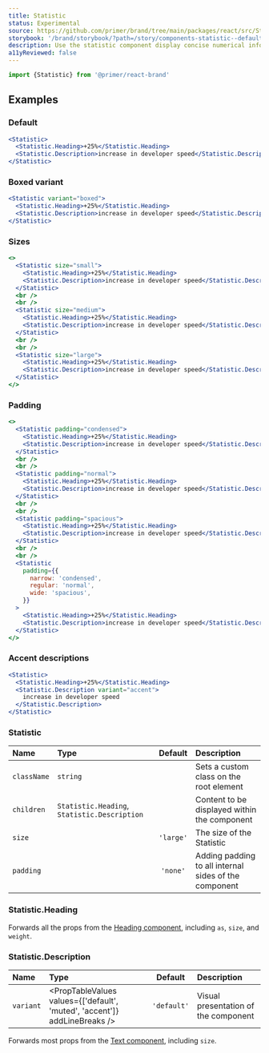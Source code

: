 ```yaml
---
title: Statistic
status: Experimental
source: https://github.com/primer/brand/tree/main/packages/react/src/Statistic/Statistic.tsx
storybook: '/brand/storybook/?path=/story/components-statistic--default'
description: Use the statistic component display concise numerical information
a11yReviewed: false
---
```



```js
import {Statistic} from '@primer/react-brand'
```

## Examples

### Default

```jsx live
<Statistic>
  <Statistic.Heading>+25%</Statistic.Heading>
  <Statistic.Description>increase in developer speed</Statistic.Description>
</Statistic>
```

### Boxed variant

```jsx live
<Statistic variant="boxed">
  <Statistic.Heading>+25%</Statistic.Heading>
  <Statistic.Description>increase in developer speed</Statistic.Description>
</Statistic>
```

### Sizes

```jsx live
<>
  <Statistic size="small">
    <Statistic.Heading>+25%</Statistic.Heading>
    <Statistic.Description>increase in developer speed</Statistic.Description>
  </Statistic>
  <br />
  <br />
  <Statistic size="medium">
    <Statistic.Heading>+25%</Statistic.Heading>
    <Statistic.Description>increase in developer speed</Statistic.Description>
  </Statistic>
  <br />
  <br />
  <Statistic size="large">
    <Statistic.Heading>+25%</Statistic.Heading>
    <Statistic.Description>increase in developer speed</Statistic.Description>
  </Statistic>
</>
```

### Padding

```jsx live
<>
  <Statistic padding="condensed">
    <Statistic.Heading>+25%</Statistic.Heading>
    <Statistic.Description>increase in developer speed</Statistic.Description>
  </Statistic>
  <br />
  <br />
  <Statistic padding="normal">
    <Statistic.Heading>+25%</Statistic.Heading>
    <Statistic.Description>increase in developer speed</Statistic.Description>
  </Statistic>
  <br />
  <br />
  <Statistic padding="spacious">
    <Statistic.Heading>+25%</Statistic.Heading>
    <Statistic.Description>increase in developer speed</Statistic.Description>
  </Statistic>
  <br />
  <br />
  <Statistic
    padding={{
      narrow: 'condensed',
      regular: 'normal',
      wide: 'spacious',
    }}
  >
    <Statistic.Heading>+25%</Statistic.Heading>
    <Statistic.Description>increase in developer speed</Statistic.Description>
  </Statistic>
</>
```

### Accent descriptions

```jsx live
<Statistic>
  <Statistic.Heading>+25%</Statistic.Heading>
  <Statistic.Description variant="accent">
    increase in developer speed
  </Statistic.Description>
</Statistic>
```

### Statistic

| Name        | Type                                                                     |  Default  | Description                                           |
| :---------- | :----------------------------------------------------------------------- | :-------: | :---------------------------------------------------- |
| `className` | `string`                                                                 |           | Sets a custom class on the root element               |
| `children`  | `Statistic.Heading`, `Statistic.Description`                             |           | Content to be displayed within the component          |
| `size`      | <PropTableValues values={[...StatisticSizes]} addLineBreaks />           | `'large'` | The size of the Statistic                             |
| `padding`   | <PropTableValues values={[...StatisticSpacingValues]} commaSeparated  /> | `'none'`  | Adding padding to all internal sides of the component |

### Statistic.Heading

Forwards all the props from the [Heading component](/components/Heading), including `as`, `size`, and `weight`.

### Statistic.Description

| Name      | Type                                                                      |   Default   | Description                          |
| :-------- | :------------------------------------------------------------------------ | :---------: | :----------------------------------- |
| `variant` | <PropTableValues values={['default', 'muted', 'accent']} addLineBreaks /> | `'default'` | Visual presentation of the component |

Forwards most props from the [Text component](/components/Text), including `size`.
